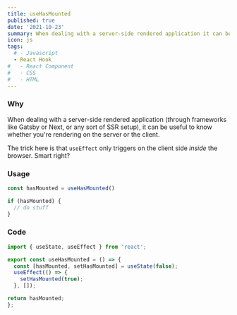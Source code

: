 ```yaml
---
title: useHasMounted
published: true
date: '2021-10-23'
summary: When dealing with a server-side rendered application it can be useful to know when you are rendering on the client.
icon: js
tags:
  # - Javascript
  - React Hook
#   - React Component
#   - CSS
#   - HTML
---
```


### Why

When dealing with a server-side rendered application (through frameworks like Gatsby or Next, or any sort of SSR setup), it can be useful to know whether you're rendering on the server or the client.

The trick here is that `useEffect` only triggers on the client side _inside_ the browser. Smart right?

### Usage

<CodeBlock>

```js:hookExample.js
const hasMounted = useHasMounted()

if (hasMounted) {
  // do stuff
}
```

</CodeBlock>

### Code

<CodeBlock>

```javascript:useHasMounted.js
import { useState, useEffect } from 'react';

export const useHasMounted = () => {
  const [hasMounted, setHasMounted] = useState(false);
  useEffect(() => {
    setHasMounted(true);
  }, []);

return hasMounted;
};
```

</CodeBlock>
